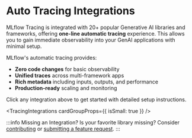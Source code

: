 # Auto Tracing Integrations

MLflow Tracing is integrated with 20+ popular Generative AI libraries and frameworks, offering **one-line automatic tracing** experience. This allows you to gain immediate observability into your GenAI applications with minimal setup.

MLflow's automatic tracing provides:

- **Zero code changes** for basic observability
- **Unified traces** across multi-framework apps
- **Rich metadata** including inputs, outputs, and performance
- **Production-ready** scaling and monitoring

Click any integration above to get started with detailed setup instructions.


<TracingIntegrations cardGroupProps={{ isSmall: true }} />
<br />

:::info Missing an Integration?
Is your favorite library missing? Consider [contributing](/genai/tracing/integrations/contribute) or [submitting a feature request](https://github.com/mlflow/mlflow/issues/new?assignees=&labels=enhancement&projects=&template=feature_request_template.yaml&title=%5BFR%5D).
:::
